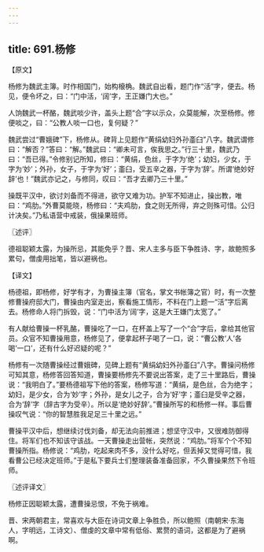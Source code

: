 ```yaml
---
---
---
```

title: 691.杨修
---



【原文】

杨修为魏武主簿。时作相国门，始构榱桷。魏武自出看，题门作“活”字，便去。杨见，便令坏之，曰：“门中活，‘阔’字，王正嫌门大也。”

人饷魏武一杯酪，魏武啖少许，盖头上题“合”字以示众，众莫能解，次至杨修。修便啖之，曰：“公教人啖一口也，复何疑？”

魏武尝过“曹娥碑”下，杨修从。碑背上见题作“黄绢幼妇外孙齑臼”八字。魏武谓修曰：“解否？”答曰：“解。”魏武曰：“卿未可言，俟我思之。”行三十里，魏武乃曰：“吾已得。”令修别记所知，修曰：“黄绢，色丝，于字为‘绝’；幼妇，少女，于字为‘妙’；外孙，女子，于字为‘好’；齑臼，受五辛之器，于字为‘辞’。所谓‘绝妙好辞’也！”魏武亦记之，与修同，叹曰：“吾才去卿乃三十里。”

操既平汉中，欲讨刘备而不得进，欲守又难为功。护军不知进止，操出教，唯曰：“鸡肋。”外曹莫能晓，杨修曰：“夫鸡肋，食之则无所得，弃之则殊可惜。公归计决矣。”乃私语营中戒装，俄操果班师。

〖述评〗

德祖聪颖太露，为操所忌，其能免乎？晋、宋人主多与臣下争胜诗、字，故鲍照多累句，僧虔用拙笔，皆以避祸也。

【译文】

杨德祖，即杨修，好学有才，为曹操主簿（官名，掌文书帐簿之官）时，有一次整修曹操府邸大门，曹操由内室走出，察看施工情形，不料在门上题一“活”字后离去。杨修命人将门拆毁，说：“门中活为‘阔’字，这是大王嫌门太宽了。”

有人献给曹操一杯乳酪，曹操吃了一口，在杯盖上写了一个“合”字后，拿给其他官员。众官不知曹操用意，杨修见了，便拿起杯子喝了一口，说：“曹公教‘人’各喝‘一口’，还有什么好迟疑的呢？”

杨修有一次随曹操经过曹娥碑，见碑上题有“黄绢幼妇外孙齑臼”八字。曹操问杨修可知其意，杨修答回答知道，曹操要杨修先不要说出答案，走了三十里路后，曹操说：“我明白了。”要杨德祖写下他的答案，杨修写道：“黄绢，是色丝，合为绝字；幼妇，是少女，合为‘妙’字；外孙，是女儿之子，合为‘好’字；齑臼是受辛之器，合为‘辞’字（辞古字为受辛）。所以是‘绝妙好辞’。”曹操所写的和杨修一样。事后曹操叹气说：“你的智慧胜我足足三十里之远。”

曹操平汉中后，想继续讨伐刘备，却无法向前推进；想坚守汉中，又很难防御得住。将军们也不知该守该战。一天曹操走出营帐，突然说：“鸡肋。”将军个个不知曹操所指。杨修说：“鸡肋，吃起来肉不多，没什么好吃，但丢掉又觉得可惜，我看曹公已经决定班师。”于是私下要兵士们整理装备准备回家，不久曹操果然下令班师。

〖述评译文〗

杨修正因聪颖太露，遭曹操忌恨，不免于祸难。

晋、宋两朝君主，常喜欢与大臣在诗词文章上争胜负，所以鲍照（南朝宋·东海人，字明远，工诗文）、僧虔的文章中常有低俗、累赘的语词，这都是为了避祸啊。